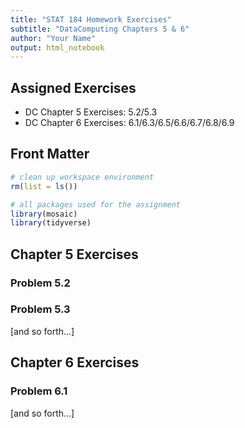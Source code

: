 ```yaml
---
title: "STAT 184 Homework Exercises" 
subtitle: "DataComputing Chapters 5 & 6"
author: "Your Name"
output: html_notebook
---
```


## Assigned Exercises

- DC Chapter 5 Exercises:   5.2/5.3
- DC Chapter 6 Exercises:   6.1/6.3/6.5/6.6/6.7/6.8/6.9

## Front Matter

```r
# clean up workspace environment
rm(list = ls())

# all packages used for the assignment
library(mosaic)
library(tidyverse)

```



## Chapter 5 Exercises

### Problem 5.2


### Problem 5.3

[and so forth...]


## Chapter 6 Exercises

### Problem 6.1

[and so forth...]
